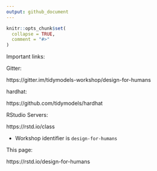 ```yaml
---
output: github_document
---
```


<!-- README.md is generated from README.Rmd. Please edit that file -->

```r
knitr::opts_chunk$set(
  collapse = TRUE,
  comment = "#>"
)
```

Important links:

Gitter:

https://gitter.im/tidymodels-workshop/design-for-humans

hardhat:

https://github.com/tidymodels/hardhat

RStudio Servers:

https://rstd.io/class

- Workshop identifier is `design-for-humans`

This page:

https://rstd.io/design-for-humans